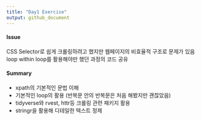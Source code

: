 ```yaml
---
title: "Day1 Exercise"
output: github_document
---
```



#### Issue

CSS Selector로 쉽게 크롤링하려고 했지만 웹페이지의 비효율적 구조로 문제가 있음  
loop within loop를 활용해야만 했던 과정의 코드 공유


#### Summary

+ xpath의 기본적인 문법 이해
+ 기본적인 loop의 활용 (반복문 안의 반복문은 처음 해봤지만 괜찮았음)
+ tidyverse와 rvest, httr등 크롤링 관련 패키지 활용
+ stringr을 활용해 디테일한 텍스트 정제 

